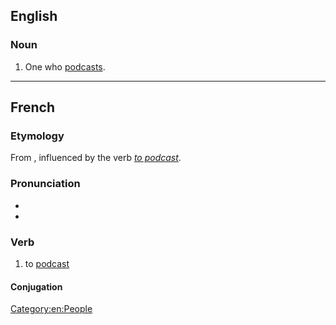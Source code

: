==English==

===Noun===
{{en-noun}}

# One who [[podcast]]s.

[[Category:en:People]]

----

==French==

===Etymology===
From {{af|fr|podcast|-er}}, influenced by the {{etyl|en|fr}} verb ''[[podcast#Verb|to podcast]]''.

===Pronunciation===
* {{fr-IPA}}
* {{audio|fr|LL-Q150 (fra)-Lyokoï-podcaster.wav|Audio}}

===Verb===
{{fr-verb}}

# to [[podcast#Verb|podcast]]

====Conjugation====
{{fr-conj-auto}}